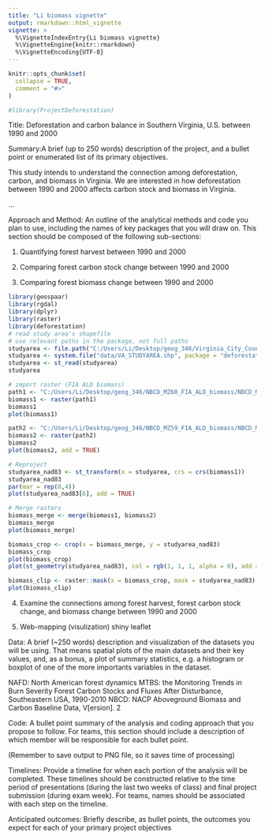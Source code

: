 ```yaml
---
title: "Li biomass vignette"
output: rmarkdown::html_vignette
vignette: >
  %\VignetteIndexEntry{Li biomass vignette}
  %\VignetteEngine{knitr::rmarkdown}
  %\VignetteEncoding{UTF-8}
---
```


```r
knitr::opts_chunk$set(
  collapse = TRUE,
  comment = "#>"
)
```

```r
#library(ProjectDeforestation)
```

Title: Deforestation and carbon balance in Southern Virginia, U.S. between 1990 and 2000

Summary:A brief (up to 250 words) description of the project, and a bullet point or enumerated list of its primary objectives.

This study intends to understand the connection among deforestation, carbon, and biomass in Virginia. We are interested in how deforestation between 1990 and 2000 affects carbon stock and biomass in Virginia.  

...


Approach and Method: An outline of the analytical methods and code you plan to use, including the names of key packages that you will draw on. This section should be composed of the following sub-sections:

1. Quantifying forest harvest between 1990 and 2000


2. Comparing forest carbon stock change between 1990 and 2000

3. Comparing forest biomass change between 1990 and 2000
```r
library(geospaar)
library(rgdal)
library(dplyr)
library(raster)
library(deforestation)
# read study area's shapefile
# use relevant paths in the package, not full paths
studyarea <- file.path("C:/Users/Li/Desktop/geog_346/Virginia_City_County_Census_Boundaries-shp/VA_STUDYAREA.shp")
studyarea <- system.file("data/VA_STUDYAREA.shp", package = "deforestation")
studyarea <- st_read(studyarea)
studyarea

# import raster (FIA ALD biomass)
path1 <- "C:/Users/Li/Desktop/geog_346/NBCD_MZ60_FIA_ALD_biomass/NBCD_MZ60_FIA_ALD_biomass.tif"
biomass1 <- raster(path1)
biomass1
plot(biomass1)

path2 <- "C:/Users/Li/Desktop/geog_346/NBCD_MZ59_FIA_ALD_biomass/NBCD_MZ59_FIA_ALD_biomass.tif"
biomass2 <- raster(path2)
biomass2
plot(biomass2, add = TRUE)

# Reproject
studyarea_nad83 <- st_transform(x = studyarea, crs = crs(biomass1))
studyarea_nad83
par(mar = rep(0,4))
plot(studyarea_nad83[6], add = TRUE)

# Merge rasters
biomass_merge <- merge(biomass1, biomass2)
biomass_merge
plot(biomass_merge)

biomass_crop <- crop(x = biomass_merge, y = studyarea_nad83)
biomass_crop
plot(biomass_crop)
plot(st_geometry(studyarea_nad83), col = rgb(1, 1, 1, alpha = 0), add = TRUE)

biomass_clip <- raster::mask(x = biomass_crop, mask = studyarea_nad83)
plot(biomass_clip)

```




4. Examine the connections among forest harvest, forest carbon stock change, and biomass change between 1990 and 2000 

5. Web-mapping (visulization) 
shiny 
leaflet 


Data: A brief (~250 words) description and visualization of the datasets you will be using. That means spatial plots of the main datasets and their key values, and, as a bonus, a plot of summary statistics, e.g. a histogram or boxplot of one of the more importants variables in the dataset.

NAFD: North American forest dynamics
MTBS: the Monitoring Trends in Burn Severity
Forest Carbon Stocks and Fluxes After Disturbance, Southeastern USA, 1990-2010
NBCD: NACP Aboveground Biomass and Carbon Baseline Data, V[ersion]. 2

Code: A bullet point summary of the analysis and coding approach that you propose to follow. For teams, this section should include a description of which member will be responsible for each bullet point.

(Remember to save output to PNG file, so it saves time of processing)

Timelines: Provide a timeline for when each portion of the analysis will be completed. These timelines should be constructed relative to the time period of presentations (during the last two weeks of class) and final project submission (during exam week). For teams, names should be associated with each step on the timeline.




Anticipated outcomes: Briefly describe, as bullet points, the outcomes you expect for each of your primary project objectives


